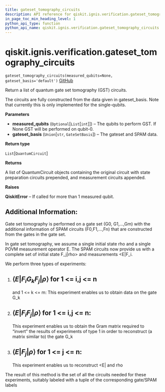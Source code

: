 ```yaml
---
title: gateset_tomography_circuits
description: API reference for qiskit.ignis.verification.gateset_tomography_circuits
in_page_toc_min_heading_level: 1
python_api_type: function
python_api_name: qiskit.ignis.verification.gateset_tomography_circuits
---
```


# qiskit.ignis.verification.gateset\_tomography\_circuits

<span id="qiskit.ignis.verification.gateset_tomography_circuits" />

`gateset_tomography_circuits(measured_qubits=None, gateset_basis='default')` [GitHub](https://github.com/qiskit-community/qiskit-ignis/tree/stable/0.7/qiskit/ignis/verification/tomography/basis/circuits.py "view source code")

Return a list of quantum gate set tomography (GST) circuits.

The circuits are fully constructed from the data given in gateset\_basis. Note that currently this is only implemented for the single-qubits.

**Parameters**

*   **measured\_qubits** (`Optional`\[`List`\[`int`]]) – The qubits to perform GST. If None GST will be performed on qubit-0.
*   **gateset\_basis** (`Union`\[`str`, `GateSetBasis`]) – The gateset and SPAM data.

**Return type**

`List`\[`QuantumCircuit`]

**Returns**

A list of QuantumCircuit objects containing the original circuit with state preparation circuits prepended, and measurement circuits appended.

**Raises**

**QiskitError** – If called for more than 1 measured qubit.

## Additional Information:

Gate set tomography is performed on a gate set (G0, G1,…,Gm) with the additional information of SPAM circuits (F0,F1,…,Fn) that are constructed from the gates in the gate set.

In gate set tomography, we assume a single initial state rho and a single POVM measurement operator E. The SPAM circuits now provide us with a complete set of initial state F\_j|rho> and measurements \<E|F\_i.

We perform three types of experiments:

1.  ## $\langle E | F_i G_k F_j |\rho \rangle$ for 1 \<= i,j \<= n

    and 1 \<= k \<= m: This experiment enables us to obtain data on the gate G\_k

2.  ## $\langle E | F_i F_j |\rho \rangle$ for 1 \<= i,j \<= n:

    This experiment enables us to obtain the Gram matrix required to “invert” the results of experiments of type 1 in order to reconstruct (a matrix similar to) the gate G\_k

3.  ## $\langle E | F_j |\rho \rangle$ for 1 \<= j \<= n:

    This experiment enables us to reconstruct \<E| and rho

The result of this method is the set of all the circuits needed for these experiments, suitably labeled with a tuple of the corresponding gate/SPAM labels

